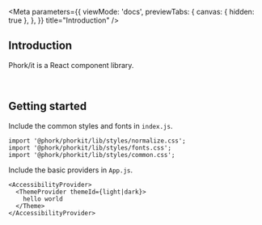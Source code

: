 
<Meta
  parameters={{
    viewMode: 'docs',
    previewTabs: {
      canvas: { hidden: true },
    },
  }}
  title="Introduction"
/>

<Rhythm grouped mb={14} mt={12}>
  <Introduction />
</Rhythm>

## Introduction

Phork/it is a React component library.

<br />

## Getting started

Include the common styles and fonts in `index.js`.

```
import '@phork/phorkit/lib/styles/normalize.css';
import '@phork/phorkit/lib/styles/fonts.css';
import '@phork/phorkit/lib/styles/common.css';
```

Include the basic providers in `App.js`.

```
<AccessibilityProvider>
  <ThemeProvider themeId={light|dark}>
    hello world
  </Theme>
</AccessibilityProvider>
```
